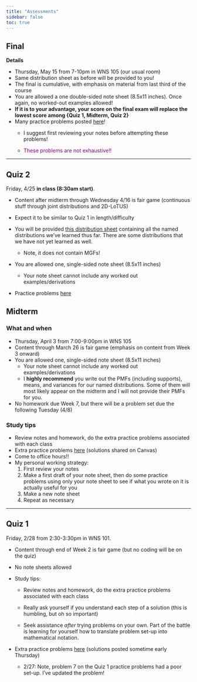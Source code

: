 ```yaml
---
title: "Assessments"
sidebar: false
toc: true
---
```


## Final

**Details**

-   Thursday, May 15 from 7-10pm in WNS 105 (our usual room)
-   Same distribution sheet as before will be provided to you!
-   The final is cumulative, with emphasis on material from last third of the course
-   You are allowed a one double-sided note sheet (8.5x11 inches). Once again, no worked-out examples allowed!
-   **If it is to your advantage, your score on the final exam will replace the lowest score among {Quiz 1, Midterm, Quiz 2}**
-   Many practice problems posted [here](final_practice_problems.pdf)!
    -   I suggest first reviewing your notes before attempting these problems!

    -   ::: {style="color: purple"}
        These problems are not exhaustive!!
        :::

------------------------------------------------------------------------

## Quiz 2

Friday, 4/25 **in class (8:30am start)**.

-   Content after midterm through Wednesday 4/16 is fair game (continuous stuff through joint distributions and 2D-LoTUS)

-   Expect it to be similar to Quiz 1 in length/difficulty

-   You will be provided [this distribution sheet](distributions_310.pdf) containing all the named distributions we've learned thus far. There are some distributions that we have not yet learned as well.

    -   Note, it does not contain MGFs!

-   You are allowed one, single-sided note sheet (8.5x11 inches)

    -   Your note sheet cannot include any worked out examples/derivations

-   Practice problems [here](quiz2_practice_probs.pdf)

## **Midterm**

### What and when

-   Thursday, April 3 from 7:00-9:00pm in WNS 105
-   Content through March 26 is fair game (emphasis on content from Week 3 onward)
-   You are allowed one, single-sided note sheet (8.5x11 inches)
    -   Your note sheet cannot include any worked out examples/derivations
    -   I **highly recommend** you write out the PMFs (including supports), means, and variances for our named distributions. Some of them will most likely appear on the midterm and I will not provide their PMFs for you.
-   No homework due Week 7, but there will be a problem set due the following Tuesday (4/8)

### Study tips

-   Review notes and homework, do the extra practice problems associated with each class
-   Extra practice problems [here](midterm_practice_probs.pdf) (solutions shared on Canvas)
-   Come to office hours!!
-   My personal working strategy:
    1.  First review your notes
    2.  Make a first draft of your note sheet, then do some practice problems using only your note sheet to see if what you wrote on it is actually useful for you
    3.  Make a new note sheet
    4.  Repeat as necessary

------------------------------------------------------------------------

## **Quiz 1**

Friday, 2/28 from 2:30-3:30pm in WNS 101.

-   Content through end of Week 2 is fair game (but no coding will be on the quiz)

-   No note sheets allowed

-   Study tips:

    -   Review notes and homework, do the extra practice problems associated with each class

    -   Really ask yourself if you understand each step of a solution (this is humbling, but oh so important)

    -   Seek assistance *after* trying problems on your own. Part of the battle is learning for yourself how to translate problem set-up into mathematical notation.

-   Extra practice problems [here](quiz1_practice_probs.pdf) (solutions posted sometime early Thursday)

    -   2/27: Note, problem 7 on the Quiz 1 practice problems had a poor set-up. I've updated the problem!
